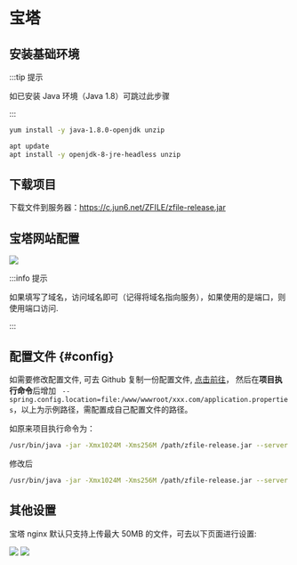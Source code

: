 
# 宝塔

## 安装基础环境

:::tip 提示

如已安装 Java 环境（Java 1.8）可跳过此步骤

:::

<Tabs>
<TabItem value="centos" label="Centos">

```bash
yum install -y java-1.8.0-openjdk unzip
```

</TabItem>
<TabItem value="ubuntu" label="Ubuntu">

```bash
apt update
apt install -y openjdk-8-jre-headless unzip
```

</TabItem>
</Tabs>


## 下载项目

下载文件到服务器：https://c.jun6.net/ZFILE/zfile-release.jar


## 宝塔网站配置

![](https://cdn.jun6.net/uPic/2022/08/15/72eqJt.jpg)


:::info 提示

如果填写了域名，访问域名即可（记得将域名指向服务），如果使用的是端口，则使用端口访问.

:::


## 配置文件 {#config}

如需要修改配置文件, 可去 Github 复制一份配置文件, [点击前往](https://github.com/zfile-dev/zfile/blob/main/src/main/resources/application.properties)，
然后在**项目执行命令**后增加 ` --spring.config.location=file:/www/wwwroot/xxx.com/application.properties`，以上为示例路径，需配置成自己配置文件的路径。

如原来项目执行命令为：

```bash showLineNumbers
/usr/bin/java -jar -Xmx1024M -Xms256M /path/zfile-release.jar --server.port=7818
```

修改后
```bash showLineNumbers
/usr/bin/java -jar -Xmx1024M -Xms256M /path/zfile-release.jar --server.port=7818 --spring.config.location=file:/path/application.properties
```

## 其他设置

宝塔 nginx 默认只支持上传最大 50MB 的文件，可去以下页面进行设置:

<img src="https://cdn.jun6.net/uPic/2022/08/16/uxPAXY.png"/>
<img src="https://cdn.jun6.net/uPic/2022/08/16/Jx2P2s.png"/>